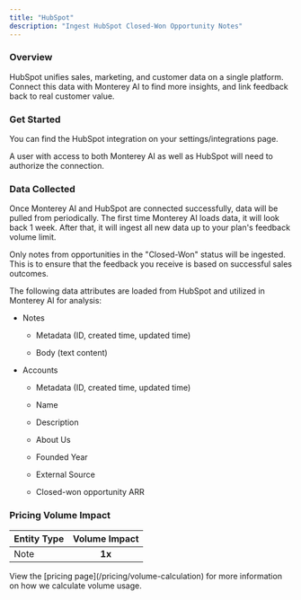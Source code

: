 ```yaml
---
title: "HubSpot"
description: "Ingest HubSpot Closed-Won Opportunity Notes"
---
```


### Overview

HubSpot unifies sales, marketing, and customer data on a single platform. Connect this data with Monterey AI to find more insights, and link feedback back to real customer value.

### Get Started

You can find the HubSpot integration on your settings/integrations page.

A user with access to both Monterey AI as well as HubSpot will need to authorize the connection.

<Steps>
  <Step title="Go to &#x22;Settings&#x22;" />

  <Step title="Click &#x22;Integrations&#x22; in the navigation menu" />

  <Step title="Click &#x22;HubSpot&#x22;" />

  <Step title="Click &#x22;Connect&#x22;" />

  <Step title="If necessary, log in to HubSpot using the appropriate account" />

  <Step title="Review and approve the permissions requested" />

  <Step title="Once confirmed, you will be returned to Monterey AI, where you can toggle on ingestion of sales notes" />
</Steps>

### Data Collected

Once Monterey AI and HubSpot are connected successfully, data will be pulled from periodically. The first time Monterey AI loads data, it will look back 1 week. After that, it will ingest all new data up to your plan's feedback volume limit.

Only notes from opportunities in the "Closed-Won" status will be ingested. This is to ensure that the feedback you receive is based on successful sales outcomes.

The following data attributes are loaded from HubSpot and utilized in Monterey AI for analysis:

* Notes

  * Metadata (ID, created time, updated time)

  * Body (text content)

* Accounts

  * Metadata (ID, created time, updated time)

  * Name

  * Description

  * About Us

  * Founded Year

  * External Source

  * Closed-won opportunity ARR

### Pricing Volume Impact

| Entity Type | Volume Impact |
| :---------- | :-----------: |
| Note        |     **1x**    |

<Info>
  View the [pricing page](/pricing/volume-calculation) for more information on
  how we calculate volume usage.
</Info>